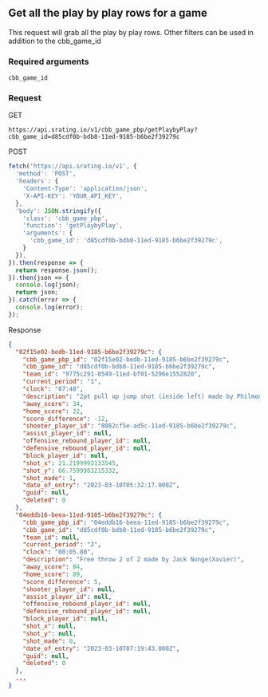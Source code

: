 ## Get all the play by play rows for a game

This request will grab all the play by play rows. Other filters can be used in addition to the cbb_game_id

### Required arguments
`cbb_game_id`

### Request

GET

```console
https://api.srating.io/v1/cbb_game_pbp/getPlaybyPlay?cbb_game_id=d85cdf0b-bdb8-11ed-9185-b6be2f39279c
```

POST
```js {5} copy filename="javascript"
fetch('https://api.srating.io/v1', {
  'method': 'POST',
  'headers': {
    'Content-Type': 'application/json',
    'X-API-KEY': 'YOUR_API_KEY',
  },
  'body': JSON.stringify({
    'class': 'cbb_game_pbp',
    'function': 'getPlaybyPlay',
    'arguments': {
      'cbb_game_id': 'd85cdf0b-bdb8-11ed-9185-b6be2f39279c',
    }
  }),
}).then(response => {
  return response.json();
}).then(json => {
  console.log(json);
  return json;
}).catch(error => {
  console.log(error);
});
```

Response
```json
{
  "02f15e02-bedb-11ed-9185-b6be2f39279c": {
    "cbb_game_pbp_id": "02f15e02-bedb-11ed-9185-b6be2f39279c",
    "cbb_game_id": "d85cdf0b-bdb8-11ed-9185-b6be2f39279c",
    "team_id": "9775c291-8549-11ed-bf01-5296e1552828",
    "current_period": "1",
    "clock": "07:48",
    "description": "2pt pull up jump shot (inside left) made by Philmon Gebrewhit(DePaul)",
    "away_score": 34,
    "home_score": 22,
    "score_difference": -12,
    "shooter_player_id": "8082cf5e-ad5c-11ed-9185-b6be2f39279c",
    "assist_player_id": null,
    "offensive_rebound_player_id": null,
    "defensive_rebound_player_id": null,
    "block_player_id": null,
    "shot_x": 21.2199993133545,
    "shot_y": 66.7599983215332,
    "shot_made": 1,
    "date_of_entry": "2023-03-10T05:32:17.000Z",
    "guid": null,
    "deleted": 0
  },
  "04eddb16-beea-11ed-9185-b6be2f39279c": {
    "cbb_game_pbp_id": "04eddb16-beea-11ed-9185-b6be2f39279c",
    "cbb_game_id": "d85cdf0b-bdb8-11ed-9185-b6be2f39279c",
    "team_id": null,
    "current_period": "2",
    "clock": "00:05.80",
    "description": "Free throw 2 of 2 made by Jack Nunge(Xavier)",
    "away_score": 84,
    "home_score": 89,
    "score_difference": 5,
    "shooter_player_id": null,
    "assist_player_id": null,
    "offensive_rebound_player_id": null,
    "defensive_rebound_player_id": null,
    "block_player_id": null,
    "shot_x": null,
    "shot_y": null,
    "shot_made": 0,
    "date_of_entry": "2023-03-10T07:19:43.000Z",
    "guid": null,
    "deleted": 0
  },
  ...
}
```

